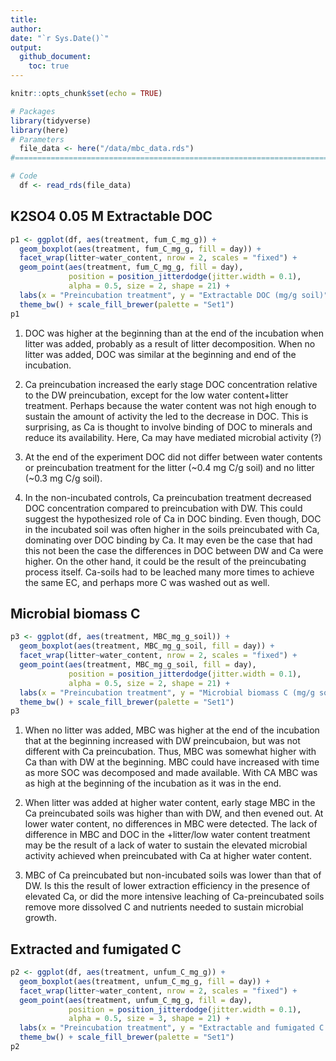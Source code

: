 ```yaml
---
title: 
author: 
date: "`r Sys.Date()`"
output: 
  github_document:
    toc: true
---
```


```r
knitr::opts_chunk$set(echo = TRUE)
```

```r
# Packages
library(tidyverse)
library(here)
# Parameters
  file_data <- here("/data/mbc_data.rds")
#===========================================================================

# Code
  df <- read_rds(file_data)
```

## K2SO4 0.05 M Extractable DOC
```r
p1 <- ggplot(df, aes(treatment, fum_C_mg_g)) + 
  geom_boxplot(aes(treatment, fum_C_mg_g, fill = day)) + 
  facet_wrap(litter~water_content, nrow = 2, scales = "fixed") + 
  geom_point(aes(treatment, fum_C_mg_g, fill = day), 
             position = position_jitterdodge(jitter.width = 0.1),
             alpha = 0.5, size = 2, shape = 21) +
  labs(x = "Preincubation treatment", y = "Extractable DOC (mg/g soil)") +
  theme_bw() + scale_fill_brewer(palette = "Set1")
p1
```

1. DOC was higher at the beginning than at the end of the incubation when litter was added, probably as a result of litter decomposition. When no litter was added, DOC was similar at the beginning and end of the incubation. 

2. Ca preincubation increased the early stage DOC concentration relative to the DW preincubation, except for the low water content+litter treatment. Perhaps because the water content was not high enough to sustain the amount of activity the led to the decrease in DOC. This is surprising, as Ca is thought to involve binding of DOC to minerals and reduce its availability. Here, Ca may have mediated microbial activity (?)

3. At the end of the experiment DOC did not differ between water contents or preincubation treatment for the litter (~0.4 mg C/g soil) and no litter (~0.3 mg C/g soil).

4. In the non-incubated controls, Ca preincubation treatment decreased DOC concentration compared to preincubation with DW. This could suggest the hypothesized role of Ca in DOC binding. Even though, DOC in the incubated soil was often higher in the soils preincubated with Ca, dominating over DOC binding by Ca. It may even be the case that had this not been the case the differences in DOC between DW and Ca were higher. On the other hand, it could be the result of the preincubating process itself. Ca-soils had to be leached many more times to achieve the same EC, and perhaps more C was washed out as well.


## Microbial biomass C
```r
p3 <- ggplot(df, aes(treatment, MBC_mg_g_soil)) + 
  geom_boxplot(aes(treatment, MBC_mg_g_soil, fill = day)) + 
  facet_wrap(litter~water_content, nrow = 2, scales = "fixed") + 
  geom_point(aes(treatment, MBC_mg_g_soil, fill = day), 
             position = position_jitterdodge(jitter.width = 0.1),
             alpha = 0.5, size = 2, shape = 21) +
  labs(x = "Preincubation treatment", y = "Microbial biomass C (mg/g soil)") +
  theme_bw() + scale_fill_brewer(palette = "Set1")
p3
```

1. When no litter was added, MBC was higher at the end of the incubation that at the beginning increased with DW preincubaion, but was not different with Ca preincubation. Thus, MBC was somewhat higher with Ca than with DW at the beginning. MBC could have increased with time as more SOC was decomposed and made available. With CA MBC was as high at the beginning of the incubation as it was in the end.

2. When litter was added at higher water content, early stage MBC in the Ca preincubated soils was higher than with DW, and then evened out. At lower water content, no differences in MBC were detected. The lack of difference in MBC and DOC in the +litter/low water content treatment may be the result of a lack of water to sustain the elevated microbial activity achieved when preincubated with Ca at higher water content.

3. MBC of Ca preincubated but non-incubated soils was lower than that of DW. Is this the result of lower extraction efficiency in the presence of elevated Ca, or did the more intensive leaching of Ca-preincubated soils remove more dissolved C and nutrients needed to sustain microbial growth.


## Extracted and fumigated C
```r
p2 <- ggplot(df, aes(treatment, unfum_C_mg_g)) + 
  geom_boxplot(aes(treatment, unfum_C_mg_g, fill = day)) + 
  facet_wrap(litter~water_content, nrow = 2, scales = "fixed") + 
  geom_point(aes(treatment, unfum_C_mg_g, fill = day), 
             position = position_jitterdodge(jitter.width = 0.1),
             alpha = 0.5, size = 3, shape = 21) +
  labs(x = "Preincubation treatment", y = "Extractable and fumigated C (mg/g soil)") +
  theme_bw() + scale_fill_brewer(palette = "Set1")
p2
```
